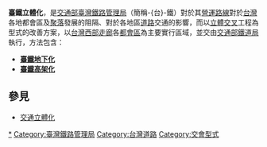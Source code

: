 '''臺鐵立體化'''，是[[交通部臺灣鐵路管理局|交通部臺灣鐵路管理局]]（簡稱-{台}-鐵）對於其[[臺灣鐵路管理局路線列表|營運路線]]對於[[台灣|台灣]]各地都會區及[[聚落|聚落]]發展的阻隔、對於各地區[[道路|道路]]交通的影響，而以[[立體交叉|立體交叉]]工程為型式的改善方案，以[[台灣西部走廊|台灣西部走廊]]各[[都會區|都會區]]為主要實行區域，並交由[[交通部鐵道局|交通部鐵道局]]執行，方法包含：

* '''[[臺鐵地下化|臺鐵地下化]]'''
* '''[[臺鐵高架化|臺鐵高架化]]'''

==參見==
*[[交通立體化|交通立體化]]

[[Category:台鐵捷運化|*]]
[[Category:臺灣鐵路管理局|Category:臺灣鐵路管理局]]
[[Category:台灣道路|Category:台灣道路]]
[[Category:交會型式|Category:交會型式]]